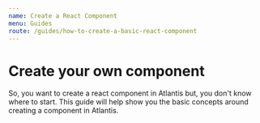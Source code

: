 ```yaml
---
name: Create a React Component
menu: Guides
route: /guides/how-to-create-a-basic-react-component
---
```


# Create your own component

So, you want to create a react component in Atlantis but, you don't know where
to start. This guide will help show you the basic concepts around creating a
component in Atlantis.
